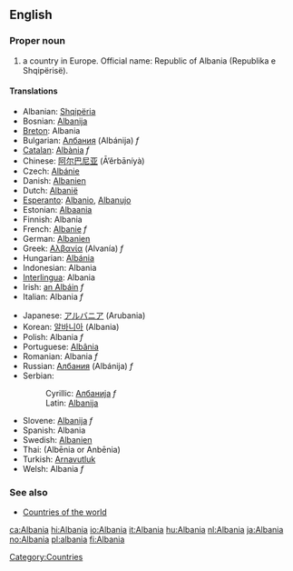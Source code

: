 ==English==
{{Wikipedia}}
===Proper noun===
# a country in Europe. Official name: Republic of Albania (Republika e Shqipërisë).

====Translations====
{{top}}
*Albanian: [[Shqipëria]]
*Bosnian: [[Albanija]] {{f}}
*[[Breton]]: Albania
*Bulgarian: [[Албания]] (Albánija) ''f''
*[[Catalan]]: [[Albània]] ''f''
*Chinese: [[阿尔巴尼亚]] (Ā’ěrbāníyà)
*Czech: [[Albánie]]
*Danish: [[Albanien]]
*Dutch: [[Albanië]]
*[[Esperanto]]: [[Albanio]], [[Albanujo]]
*Estonian: [[Albaania]]
*Finnish: Albania
*French: [[Albanie]] ''f''
*German: [[Albanien]]
*Greek: [[Αλβανία]] (Alvanía) ''f''
*Hungarian: [[Albánia]]
*Indonesian: Albania
*[[Interlingua]]: Albania
*Irish: [[an Albáin]] ''f''
*Italian: Albania ''f''
{{mid}}
*Japanese: [[アルバニア]] (Arubania)
*Korean: [[알바니아]] (Albania)
*Polish: Albania ''f''
*Portuguese: [[Albânia]]
*Romanian: Albania ''f''
*Russian: [[Албания]] (Albánija) ''f''
*Serbian:
*:Cyrillic: [[Албанија]] ''f''
*:Latin: [[Albanija#Serbian|Albanija]] {{f}}
*Slovene: [[Albanija]] ''f''
*Spanish: Albania
*Swedish: [[Albanien]]
*Thai: {{THchar|[[อัลเบเนีย]]}} (Albēnia or Anbēnia)
*Turkish: [[Arnavutluk]]
*Welsh: Albania ''f''
{{bottom}}

===See also===
*[[Countries of the world]]
[[Category:Countries]]

[[ca:Albania]]
[[hi:Albania]]
[[io:Albania]]
[[it:Albania]]
[[hu:Albania]]
[[nl:Albania]]
[[ja:Albania]]
[[no:Albania]]
[[pl:albania]]
[[fi:Albania]]